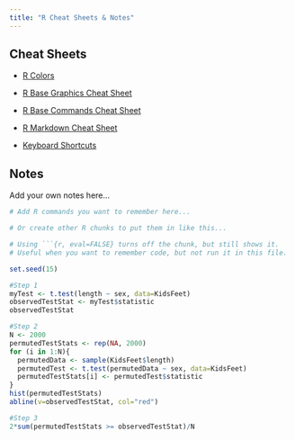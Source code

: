 ```yaml
---
title: "R Cheat Sheets & Notes"
---
```


## Cheat Sheets

* [R Colors](http://www.stat.columbia.edu/~tzheng/files/Rcolor.pdf)

* [R Base Graphics Cheat Sheet](http://www.joyce-robbins.com/wp-content/uploads/2016/04/BaseGraphicsCheatsheet.pdf)

* [R Base Commands Cheat Sheet](https://www.rstudio.com/wp-content/uploads/2016/10/r-cheat-sheet-3.pdf)

* [R Markdown Cheat Sheet](https://www.rstudio.com/wp-content/uploads/2015/02/rmarkdown-cheatsheet.pdf)

* [Keyboard Shortcuts](https://support.rstudio.com/hc/en-us/articles/200711853-Keyboard-Shortcuts)

## Notes

Add your own notes here...

```r
# Add R commands you want to remember here...

```

```r
# Or create other R chunks to put them in like this...

```

```r
# Using ```{r, eval=FALSE} turns off the chunk, but still shows it.
# Useful when you want to remember code, but not run it in this file.
```




```r
set.seed(15)

#Step 1
myTest <- t.test(length ~ sex, data=KidsFeet)
observedTestStat <- myTest$statistic
observedTestStat

#Step 2
N <- 2000
permutedTestStats <- rep(NA, 2000)
for (i in 1:N){
  permutedData <- sample(KidsFeet$length)
  permutedTest <- t.test(permutedData ~ sex, data=KidsFeet)
  permutedTestStats[i] <- permutedTest$statistic
}
hist(permutedTestStats)
abline(v=observedTestStat, col="red")

#Step 3
2*sum(permutedTestStats >= observedTestStat)/N
```




